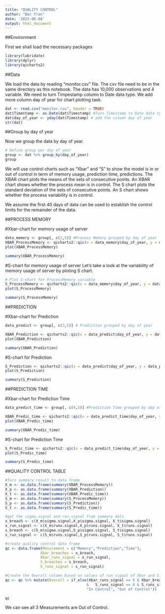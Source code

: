 ```yaml
---
title: "QUALITY CONTROL"
author: "Bac Tran"
date: '2022-06-08'
output: html_document
---
```


##Environment

First we shall load the necessary packages
```r
library(lubridate)
library(dplyr)
library(qicharts2)
```
##Data

We load the data by reading "monitor.csv" file. The csv file need to be in the same directory as this notebook.
The data has 10,000 observations and 4 variable. 
We need to turn Timpestamp column to Date data type.
We add more column day of year for chart plotting task.

```r
dat <- read.csv("monitor.csv", header = TRUE)
dat$Timestamp <- as.Date(dat$Timestamp) #Turn Timestamp to Date data type
dat$day_of_year <- yday(dat$Timestamp) # add the column day of year
str(dat)
```

##Group by day of year

Now we group the data by day of year.
```r
# Define group per day of year
group <- dat %>% group_by(day_of_year)
group
```
We will use control charts such as "Xbar" and "S" to show the model is in or out of control in term of memory usage, prediction time, predictions.
The XBAR chart plots the means of the sets of consecutive points. An XBAR chart shows whether the process mean is in control.
The S chart plots the standard deviation of the sets of consecutive points. An S chart shows whether the process variability is in control.

We assume the first 40 days of data can be used to establish the control limits for the remainder of the data.

##PROCESS MEMORY

#Xbar-chart for memory usage of server

```r
data_memory <- group[, c(2,5)] #Process Memory grouped by day of year
XBAR_ProcessMemory <- qicharts2::qic(x = data_memory$day_of_year, y = data_memory$ProcessMemory, data = data_memory, chart = "xbar", freeze = 40, title = "XBAR Chart of Process Memory")
plot(XBAR_ProcessMemory)
```

```r
summary(XBAR_ProcessMemory)
```

#S-chart for memory usage of server
Let’s take a look at the variability of memory usage of server by ploting S chart.

```r
# Plot S-chart for ProcessMemory variable
S_ProcessMemory <- qicharts2::qic(x = data_memory$day_of_year, y = data_memory$ProcessMemory, data = data_memory, chart = "s", freeze = 40, title = "S Chart of Process Memory")
plot(S_ProcessMemory)
```

```r
summary(S_ProcessMemory)
```

##PREDICTION

#Xbar-chart for Prediction
```r
data_predict <- group[, c(3,5)] # Prediction grouped by day of year

XBAR_Prediction <- qicharts2::qic(x = data_predict$day_of_year, y = data_predict$Prediction, data = data_predict, chart = "xbar", freeze = 40, title = "XBAR Chart of Prediction")
plot(XBAR_Prediction)
```

```r
summary(XBAR_Prediction)
```

#S-chart for Prediction

```r
S_Prediction <- qicharts2::qic(x = data_predict$day_of_year, y = data_predict$Prediction, data = data_predict, chart = "s", freeze = 40, title = "S Chart of Prediction")
plot(S_Prediction)
```

```r
summary(S_Prediction)
```

##PREDICTION TIME

#Xbar-chart for Prediction Time
```r
data_predict_time <- group[, c(4,5)] #Prediction Time grouped by day of year

XBAR_Predic_time <- qicharts2::qic(x = data_predict_time$day_of_year, y = data_predict_time$PredictionTimeMS, data = data_predict_time, chart = "xbar", freeze = 40, title = "XBAR Chart of Prediction Time ms")
plot(XBAR_Predic_time)
```

```r
summary(XBAR_Predic_time)
```

#S-chart for Prediction Time

```r
S_Predic_time <- qicharts2::qic(x = data_predict_time$day_of_year, y = data_predict_time$PredictionTimeMS, data = data_predict_time, chart = "s", freeze = 40, title = "S Chart of Prediction Time ms")
plot(S_Predic_time)
```

```r
summary(S_Predic_time)
```

##QUALITY CONTROL TABLE

```r
#Turn summary result to data frame
X_m <- as.data.frame(summary(XBAR_ProcessMemory))
X_p <- as.data.frame(summary(XBAR_Prediction))
X_t <- as.data.frame(summary(XBAR_Predic_time))
S_m <- as.data.frame(summary(S_ProcessMemory))
S_p <- as.data.frame(summary(S_Prediction))
S_t <- as.data.frame(summary(S_Predic_time))

#get the sigma.signal and run.signal from summary data
x_breach <- c(X_m$sigma.signal,X_p$sigma.signal, X_t$sigma.signal)
x_run_signal <- c(X_m$runs.signal,X_p$runs.signal, X_t$runs.signal)
s_breach <- c(S_m$sigma.signal,S_p$sigma.signal, S_t$sigma.signal)
s_run_signal <- c(S_m$runs.signal,S_p$runs.signal, S_t$runs.signal)

#create quality control data frame
qc <- data.frame(Mesurement = c("Memory","Prediction","Time"),
                Xbar_breaches = x_breach,
                Xbar_runs_signal = x_run_signal,
                S_breaches = s_breach,
                S_runs_signal = s_run_signal)

#Create the Overall column based on values of run signal of Xbar and S. If all values xbar and s of the measurement equal 0, it is considered In Control. Otherwise it's Out of Control.
qc <- qc %>% mutate(Overall = if_else(Xbar_runs_signal == 0 & Xbar_breaches == 0
                                     &   S_runs_signal == 0 & S_runs_signal == 0,
                                     "In Control", "Out of Control"))

qc

```

We can see all 3 Measurements are Out of Control.



